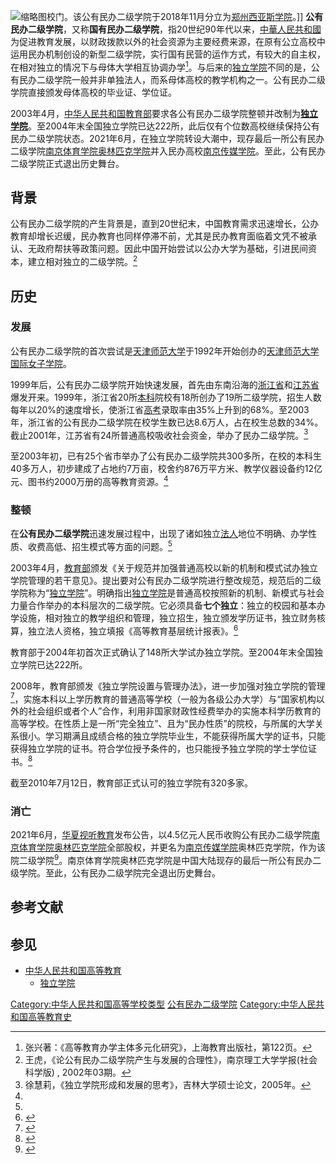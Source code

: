 [[File:Washington_Hall_("Tiananmen_Square")-_Sias_Administration_Building_South_Side_-_2006.jpg|缩略图]]校门。该公有民办二级学院于2018年11月分立为[[郑州西亚斯学院|郑州西亚斯学院]]。]]
'''公有民办二级学院'''，又称'''国有民办二级学院'''，指20世纪90年代以来，[[中華人民共和國|中華人民共和國]]为促进教育发展，以财政拨款以外的社会资源为主要经费来源，在原有公立高校中运用民办机制创设的新型二级学院，实行国有民营的运作方式，有较大的自主权，在相对独立的情况下与母体大学相互协调办学<ref>张兴著：《高等教育办学主体多元化研究》，上海教育出版社，第122页。</ref>。与后来的[[独立学院|独立学院]]不同的是，公有民办二级学院一般并非单独法人，而系母体高校的教学机构之一。公有民办二级学院直接颁发母体高校的毕业证、学位证。

2003年4月，[[中华人民共和国教育部|中华人民共和国教育部]]要求各公有民办二级学院整顿并改制为'''[[独立学院|独立学院]]'''。至2004年末全国独立学院已达222所，此后仅有个位数高校继续保持公有民办二级学院状态。2021年6月，在独立学院转设大潮中，现存最后一所公有民办二级学院[[南京体育学院奥林匹克学院|南京体育学院奥林匹克学院]]并入民办高校[[南京传媒学院|南京传媒学院]]。至此，公有民办二级学院正式退出历史舞台。

== 背景 ==
公有民办二级学院的产生背景是，直到20世纪末，中国教育需求迅速增长，公办教育却增长迟缓，民办教育也同样停滞不前，尤其是民办教育面临着文凭不被承认、无政府帮扶等政策问题。因此中国开始尝试以公办大学为基础，引进民间资本，建立相对独立的二级学院。<ref>王虎，《论公有民办二级学院产生与发展的合理性》，南京理工大学学报(社会科学版) , 2002年03期。</ref>

== 历史 ==
=== 发展 ===
公有民办二级学院的首次尝试是[[天津师范大学|天津师范大学]]于1992年开始创办的[[天津师范大学国际女子学院|天津师范大学国际女子学院]]。

1999年后，公有民办二级学院开始快速发展，首先由东南沿海的[[浙江省|浙江省]]和[[江苏省|江苏省]]爆发开来。1999年，浙江省20所[[本科|本科]]院校有18所创办了19所二级学院，招生人数每年以20%的速度增长，使浙江省[[普通高等学校招生全国统一考试|高考]]录取率由35%上升到的68%。至2003年，浙江省的公有民办二级学院在校学生数已达8.6万人，占在校生总数的34%。截止2001年，江苏省有24所普通高校吸收社会资金，举办了民办二级学院。<ref name="独立学院形成和发展的思考">徐慧莉，《独立学院形成和发展的思考》，吉林大学硕士论文，2005年。</ref>

至2003年初，已有25个省市举办了公有民办二级学院共300多所，在校的本科生40多万人，初步建成了占地约7万亩，校舍约876万平方米、教学仪器设备约12亿元、图书约2000万册的高等教育资源。<ref name="独立学院形成和发展的思考" />

=== 整顿 ===
在'''公有民办二级学院'''迅速发展过程中，出现了诸如独立[[法人|法人]]地位不明确、办学性质、收费高低、招生模式等方面的问题。<ref name="独立学院形成和发展的思考" />

2003年4月，[[中华人民共和国教育部|教育部]]颁发《关于规范并加强普通高校以新的机制和模式试办独立学院管理的若干意见》。提出要对公有民办二级学院进行整改规范，规范后的二级学院称为“[[独立学院|独立学院]]”。明确指出[[独立学院|独立学院]]是普通高校按照新的机制、新模式与社会力量合作举办的本科层次的二级学院。它必须具备'''七个独立'''：独立的校园和基本办学设施，相对独立的教学组织和管理，独立招生，独立颁发学历证书，独立财务核算，独立法人资格，独立填报《高等教育基层统计报表》。<ref>{{Cite web|title=教育部关于印发《关于规范并加强普通高校以新的机制和模式试办独立学院管理的若干意见》的通知|url=http://old.moe.gov.cn//publicfiles/business/htmlfiles/moe/s3014/201206/138410.html|accessdate=2020-06-05|publisher=教育部门户网站|archive-url=https://web.archive.org/web/20200403101259/http://old.moe.gov.cn//publicfiles/business/htmlfiles/moe/s3014/201206/138410.html|archive-date=2020-04-03|dead-url=yes}}</ref>

教育部于2004年初首次正式确认了148所大学试办独立学院。至2004年末全国独立学院已达222所。

2008年，教育部颁发《独立学院设置与管理办法》，进一步加强对独立学院的管理<ref>{{Cite web|title=独立学院设置与管理办法|url=http://www.haedu.gov.cn/2013/03/08/1441159496763.html|accessdate=2020-06-05|work=河南省教育厅|archive-date=2020-06-05|archive-url=https://web.archive.org/web/20200605031643/http://www.haedu.gov.cn/2013/03/08/1441159496763.html|dead-url=no}}</ref>，实施本科以上学历教育的普通高等学校（一般为各级公办大学）与“国家机构以外的社会组织或者个人”合作，利用非国家财政性经费举办的实施本科学历教育的高等学校。在性质上是一所“完全独立”、且为“民办性质”的院校，与所属的大学关系很小。学习期满且成绩合格的独立学院毕业生，不能获得所属大学的证书，只能获得独立学院的证书。符合学位授予条件的，也只能授予独立学院的学士学位证书。<ref>{{Cite web|title=独立学院设置与管理办法|url=https://gaokao.chsi.com.cn/gkxx/dlxy/200803/20080307/3975608.html|accessdate=2020-06-05|date=2008-03-07|publisher=阳光高考|archive-date=2020-07-04|archive-url=https://web.archive.org/web/20200704145310/https://gaokao.chsi.com.cn/gkxx/dlxy/200803/20080307/3975608.html|dead-url=no}}</ref>

截至2010年7月12日，教育部正式认可的独立学院有320多家。

=== 消亡 ===
2021年6月，[[华夏视听教育|华夏视听教育]]发布公告，以4.5亿元人民币收购公有民办二级学院[[南京体育学院奥林匹克学院|南京体育学院奥林匹克学院]]全部股权，并更名为[[南京传媒学院|南京传媒学院]]奥林匹克学院，作为该院二级学院<ref name="报道0626A">{{cite web |author1=招商证券(香港) |title=招商证券(香港)：维持华夏视听教育(01981)“买入”评级 本科学校并购落地 目标价8.4港元 |url=https://3g.163.com/dy/article/GD6C7EKM05198UNI.html |website=网易网新闻 |accessdate=2020-04-04 |location=广州 |language=zh-cn |archive-date=2021-06-26 |archive-url=https://web.archive.org/web/20210626033822/https://3g.163.com/dy/article/GD6C7EKM05198UNI.html }}</ref>。南京体育学院奥林匹克学院是中国大陆现存的最后一所公有民办二级学院。至此，公有民办二级学院完全退出历史舞台。

== 参考文献 ==
{{reflist}}

== 参见 ==
{{Portal box|中华人民共和国|大学|教育}}
* [[中华人民共和国高等教育|中华人民共和国高等教育]]
** [[独立学院|独立学院]]
{{中国教育制度}}
[[Category:中华人民共和国高等学校类型|Category:中华人民共和国高等学校类型]]
[[Category:公有民办二级学院|]]
[[Category:中华人民共和国高等教育史|Category:中华人民共和国高等教育史]]
